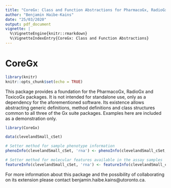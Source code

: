 ```yaml
---
title: "CoreGx: Class and Function Abstractions for PharmacoGx, RadioGx and ToxicoGx"
author: "Benjamin Haibe-Kains"
date: "25/03/2020"
output: pdf_document
vignette: |
  %\VignetteEngine{knitr::rmarkdown}
  %\VignetteIndexEntry{CoreGx: Class and Function Abstractions}
---
```

# CoreGx

```r
library(knitr)
knitr::opts_chunk$set(echo = TRUE)
```

This package provides a foundation for the PharmacoGx, RadioGx and ToxicoGx 
packages. It is not intended for standalone use, only as a dependency for the 
aforementioned software. Its existence allows abstracting generic definitions, 
method definitions and class structures common to all three of the Gx suite 
packages. Examples here are included as a demonstration only.

```r
library(CoreGx)
```


```r
data(clevelandSmall_cSet)

# Setter method for sample phenotype information
phenoInfo(clevelandSmall_cSet, 'rna') <- phenoInfo(clevelandSmall_cSet, 'rna')

# Setter method for molecular features available in the assay samples
featureInfo(clevelandSmall_cSet, 'rna') <- featureInfo(clevelandSmall_cSet, 'rna')

```

For more information about this package and the possibility of collaborating on 
its extension please contact benjamin.haibe.kains@utoronto.ca.